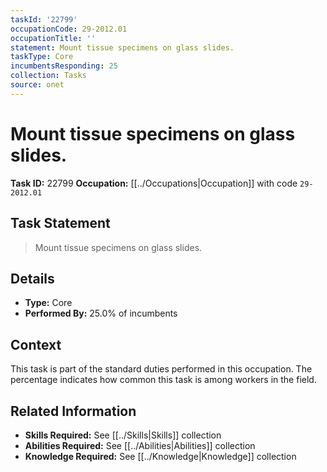 ```yaml
---
taskId: '22799'
occupationCode: 29-2012.01
occupationTitle: ''
statement: Mount tissue specimens on glass slides.
taskType: Core
incumbentsResponding: 25
collection: Tasks
source: onet
---
```

# Mount tissue specimens on glass slides.

**Task ID:** 22799
**Occupation:** [[../Occupations|Occupation]] with code `29-2012.01`

## Task Statement

> Mount tissue specimens on glass slides.

## Details

- **Type:** Core
- **Performed By:** 25.0% of incumbents

## Context

This task is part of the standard duties performed in this occupation. The percentage indicates how common this task is among workers in the field.

## Related Information

- **Skills Required:** See [[../Skills|Skills]] collection
- **Abilities Required:** See [[../Abilities|Abilities]] collection
- **Knowledge Required:** See [[../Knowledge|Knowledge]] collection
